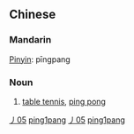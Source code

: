 {{zh-hanzi|[[乒]][[乓]]}}
==Chinese==
===Mandarin===
[[Pinyin]]: pīngpang
===Noun===
# [[table tennis]], [[ping pong]]

[[Category:zh-tw:Games|丿05]]
[[Category:zh-cn:Games|ping1pang]]
[[Category:zh-tw:English derivations|丿05]]
[[Category:zh-cn:English derivations|ping1pang]]
